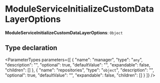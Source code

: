 
# ModuleServiceInitializeCustomDataLayerOptions

 **ModuleServiceInitializeCustomDataLayerOptions**: `Object`

## Type declaration

<ParameterTypes parameters={[
  {
    "name": "manager",
    "type": "`any`",
    "description": "",
    "optional": true,
    "defaultValue": "",
    "expandable": false,
    "children": []
  },
  {
    "name": "repositories",
    "type": "`object`",
    "description": "",
    "optional": true,
    "defaultValue": "",
    "expandable": false,
    "children": []
  }
]} />
